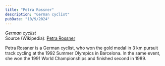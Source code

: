 ```yaml
---
title: "Petra Rossner"
description: "German cyclist"
pubDate: "10/9/2024"
---
```


*German cyclist*  
Source (Wikipedia): [Petra Rossner][1]

Petra Rossner is a German cyclist, who won the gold medal in 3 km pursuit track cycling at the 1992 Summer Olympics in Barcelona. In the same event, she won the 1991 World Championships and finished second in 1989.

[1]: https://en.wikipedia.org/wiki/Petra_Rossner

